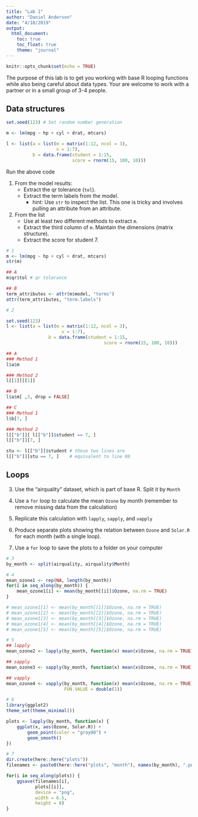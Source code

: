 ```yaml
---
title: "Lab 1"
author: "Daniel Anderson"
date: "4/10/2019"
output:
  html_document: 
    toc: true
    toc_float: true
    theme: "journal"
---
```


```r
knitr::opts_chunk$set(echo = TRUE)
```

The purpose of this lab is to get you working with base R looping functions
while also being careful about data types. Your are welcome to work with a
partner or in a small group of 3-4 people.

## Data structures
```r
set.seed(123) # Set random number generation

m <- lm(mpg ~ hp + cyl + drat, mtcars)

l <- list(a = list(m = matrix(1:12, ncol = 3),
              	   v = 1:7),
          b = data.frame(student = 1:15,
                         score = rnorm(15, 100, 10)))
```

Run the above code

1. From the model results:
	* Extract the qr tolerance (`tol`).
	* Extract the term labels from the model.
		+ hint: Use `str` to inspect the list. This one is tricky and involves
		pulling an attribute from an attribute.

2. From the list
	+ Use at least two different methods to extract `m`.
	+ Extract the third column of `m`. Maintain the dimensions (matrix structure).
	+ Extract the score for student 7.


```r
# 1
m <- lm(mpg ~ hp + cyl + drat, mtcars)
str(m)

## A
m$qr$tol # qr tolerance

## B
term_attributes <- attr(m$model, "terms")
attr(term_attributes, "term.labels")

# 2

set.seed(123)
l <- list(a = list(m = matrix(1:12, ncol = 3),
              	 	 v = 1:7),
		  		b = data.frame(student = 1:15,
			             			 score = rnorm(15, 100, 10)))

## A
### Method 1
l$a$m

### Method 2
l[[1]][[1]]

## B
l$a$m[ ,3, drop = FALSE]

## C
### Method 1
l$b[7, ]

### Method 2
l[["b"]][ l[["b"]]$student == 7, ]
l[["b"]][7, ]

stu <- l[["b"]]$student # these two lines are
l[["b"]][stu == 7, ]    # equivalent to line 80
```

## Loops
3. Use the "airquality" dataset, which is part of base R. Split it by `Month`

4. Use a `for` loop to calculate the mean `Ozone` by month (remember to remove
missing data from the calculation)

5. Replicate this calculation with `lapply`, `sapply`, and `vapply`

6. Produce separate plots showing the relation between `Ozone` and `Solar.R` for each
month (with a single loop).

7. Use a `for` loop to save the plots to a folder on your computer


```r
# 3
by_month <- split(airquality, airquality$Month)

# 4
mean_ozone1 <- rep(NA, length(by_month))
for(i in seq_along(by_month)) {
	mean_ozone1[i] <- mean(by_month[[i]]$Ozone, na.rm = TRUE)
}

# mean_ozone1[1] <- mean(by_month[[1]]$Ozone, na.rm = TRUE)
# mean_ozone1[2] <- mean(by_month[[2]]$Ozone, na.rm = TRUE)
# mean_ozone1[3] <- mean(by_month[[3]]$Ozone, na.rm = TRUE)
# mean_ozone1[4] <- mean(by_month[[4]]$Ozone, na.rm = TRUE)
# mean_ozone1[5] <- mean(by_month[[5]]$Ozone, na.rm = TRUE)

# 5
## lapply
mean_ozone2 <- lapply(by_month, function(x) mean(x$Ozone, na.rm = TRUE))

## sapply
mean_ozone3 <- sapply(by_month, function(x) mean(x$Ozone, na.rm = TRUE))

## vapply
mean_ozone4 <- vapply(by_month, function(x) mean(x$Ozone, na.rm = TRUE),
                      FUN.VALUE = double(1))

# 6
library(ggplot2)
theme_set(theme_minimal())

plots <- lapply(by_month, function(x) {
	ggplot(x, aes(Ozone, Solar.R)) +
		geom_point(color = "gray80") +
		geom_smooth()
})
```

```r
# 7
dir.create(here::here("plots"))
filenames <- paste0(here::here("plots", "month"), names(by_month), ".png")

for(i in seq_along(plots)) {
	ggsave(filenames[i],
	       plots[[i]],
	       device = "png",
	       width = 6.5,
	       height = 8)
}
```
